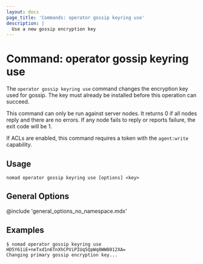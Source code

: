 ```yaml
---
layout: docs
page_title: 'Commands: operator gossip keyring use'
description: |
  Use a new gossip encryption key
---
```


# Command: operator gossip keyring use

The `operator gossip keyring use` command changes the encryption key
used for gossip. The key must already be installed before this
operation can succeed.

This command can only be run against server nodes. It returns 0 if all nodes
reply and there are no errors. If any node fails to reply or reports failure,
the exit code will be 1.

If ACLs are enabled, this command requires a token with the `agent:write`
capability.

## Usage

```plaintext
nomad operator gossip keyring use [options] <key>
```

## General Options

@include 'general_options_no_namespace.mdx'

## Examples

```shell-session
$ nomad operator gossip keyring use HD5Y61iE+neTxd1n6TnXhCPViPIUq5QpWq8WW8012XA=
Changing primary gossip encryption key...
```
